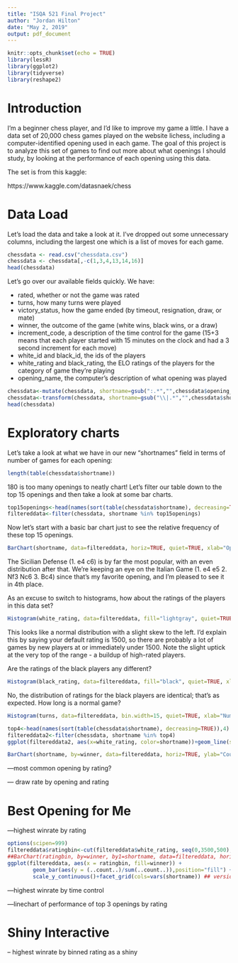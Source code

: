 ```yaml
---
title: "ISQA 521 Final Project"
author: "Jordan Hilton"
date: "May 2, 2019"
output: pdf_document
---
```


```r
knitr::opts_chunk$set(echo = TRUE)
library(lessR)
library(ggplot2)
library(tidyverse)
library(reshape2)
```

# Introduction

I'm a beginner chess player, and I'd like to improve my game a little. I have a data set of 20,000 chess games played on the website lichess, including a computer-identified opening used in each game. The goal of this project is to analyze this set of games to find out more about what openings I should study, by looking at the performance of each opening using this data.

The set is from this kaggle:

https://www.kaggle.com/datasnaek/chess

# Data Load

Let's load the data and take a look at it. I've dropped out some unnecessary columns, including the largest one which is a list of moves for each game.

```r
chessdata <- read.csv("chessdata.csv")
chessdata <- chessdata[,-c(1,3,4,13,14,16)]
head(chessdata)
```

Let's go over our available fields quickly. We have:

* rated, whether or not the game was rated
* turns, how many turns were played 
* victory_status, how the game ended (by timeout, resignation, draw, or mate)
* winner, the outcome of the game (white wins, black wins, or a draw)
* increment_code, a description of the time control for the game (15+3 means that each player started with 15 minutes on the clock and had a 3 second increment for each move)
* white_id and black_id, the ids of the players
* white_rating and black_rating, the ELO ratings of the players for the category of game they're playing
* opening_name, the computer's description of what opening was played

```r
chessdata<-mutate(chessdata, shortname=gsub(":.*","",chessdata$opening_name))
chessdata<-transform(chessdata, shortname=gsub("\\|.*","",chessdata$shortname))
head(chessdata)
```



# Exploratory charts

Let's take a look at what we have in our new "shortnames" field in terms of number of games for each opening:

```r
length(table(chessdata$shortname))
```

180 is too many openings to neatly chart! Let's filter our table down to the top 15 openings and then take a look at some bar charts.


```r
top15openings<-head(names(sort(table(chessdata$shortname), decreasing=TRUE)),15)
filtereddata<-filter(chessdata, shortname %in% top15openings)
```

Now let's start with a basic bar chart just to see the relative frequency of these top 15 openings.

```r
BarChart(shortname, data=filtereddata, horiz=TRUE, quiet=TRUE, xlab="Opening", sort="-", ylab="Count of Games")
```

The Sicilian Defense (1. e4 c6) is by far the most popular, with an even distribution after that. We're keeping an eye on the Italian Game (1. e4 e5 2. Nf3 Nc6 3. Bc4) since that's my favorite opening, and I'm pleased to see it in 4th place.

As an excuse to switch to histograms, how about the ratings of the players in this data set?

```r
Histogram(white_rating, data=filtereddata, fill="lightgray", quiet=TRUE, xlab="White Player's Rating", ylab="Count of Games")
```

This looks like a normal distribution with a slight skew to the left. I'd explain this by saying your default rating is 1500, so there are probably a lot of games by new players at or immediately under 1500. Note the slight uptick at the very top of the range - a buildup of high-rated players.

Are the ratings of the black players any different?
```r
Histogram(black_rating, data=filtereddata, fill="black", quiet=TRUE, xlab="Black Player's Rating", ylab="Count of Games")
```

No, the distribution of ratings for the black players are identical; that's as expected. How long is a normal game?

```r
Histogram(turns, data=filtereddata, bin.width=15, quiet=TRUE, xlab="Number of Turns", ylab="Count of Games")
```

```r
top4<-head(names(sort(table(chessdata$shortname), decreasing=TRUE)),4)
filtereddata2<-filter(chessdata, shortname %in% top4)
ggplot(filtereddata2, aes(x=white_rating, color=shortname))+geom_line(stat="bin", binwidth=25)+ylim(0,100)
```



```r
BarChart(shortname, by=winner, data=filtereddata, horiz=TRUE, ylab="Count of Games", stat.x="proportion", xlab="Opening Name",quiet=TRUE)
```

---most common opening by rating?

--- draw rate by opening and rating

# Best Opening for Me

---highest winrate by rating

```r
options(scipen=999)
filtereddata$ratingbin<-cut(filtereddata$white_rating, seq(0,3500,500), dig.lab=10)
##BarChart(ratingbin, by=winner, by1=shortname, data=filtereddata, horiz=TRUE, ylab="Count of Games", stat.x="proportion", xlab="Opening Name",quiet=TRUE)
ggplot(filtereddata, aes(x = ratingbin, fill=winner)) +  
        geom_bar(aes(y = (..count..)/sum(..count..)),position="fill") + 
        scale_y_continuous()+facet_grid(cols=vars(shortname)) ## version 3.0.0
```


---highest winrate by time control

---linechart of performance of top 3 openings by rating

# Shiny Interactive

-- highest winrate by binned rating as a shiny